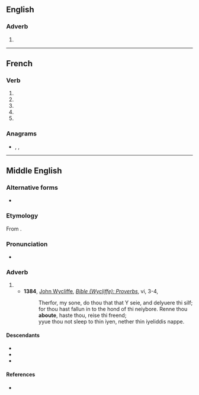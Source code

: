 {{also|abouté}}

==English==

===Adverb===
{{en-adv|-}}

# {{obsolete spelling of|en|about}}

----

==French==

===Verb===
{{head|fr|verb form}}

# {{inflection of|fr|abouter||1|s|pres|indc}}
# {{inflection of|fr|abouter||3|s|pres|indc}}
# {{inflection of|fr|abouter||1|s|pres|subj}}
# {{inflection of|fr|abouter||3|s|pres|subj}}
# {{inflection of|fr|abouter||2|s|impr}}

===Anagrams===
* {{l|fr|ébouât}}, {{l|fr|ébouta}}, {{l|fr|taboue}}

----

==Middle English==

===Alternative forms===
* {{alter|enm|abouten}}

===Etymology===
From {{inh|enm|ang|onbūtan}}.

===Pronunciation===
* {{IPA|enm|/aˈbuːt(ə)/}}

===Adverb===
{{head|enm|adverb}}

# {{l|en|around}}
#* '''1384''', [[w:John Wycliffe|John Wycliffe]], ''[[s:Bible (Wycliffe)/Proverbs|Bible (Wycliffe): Proverbs]]'', vi, 3-4,
#*: Therfor, my sone, do thou that that Y seie, and delyuere thi silf; for thou hast fallun in to the hond of thi neiybore. Renne thou '''aboute''', haste thou, reise thi freend;
#*: yyue thou not sleep to thin iyen, nether thin iyeliddis nappe.

====Descendants====
* {{desc|en|about}}
* {{desc|sco|aboot}}
* {{desc|yol|abut}}

====References====
* {{R:MED Online|entry=abǒute(n (adv) |id=MED160}}